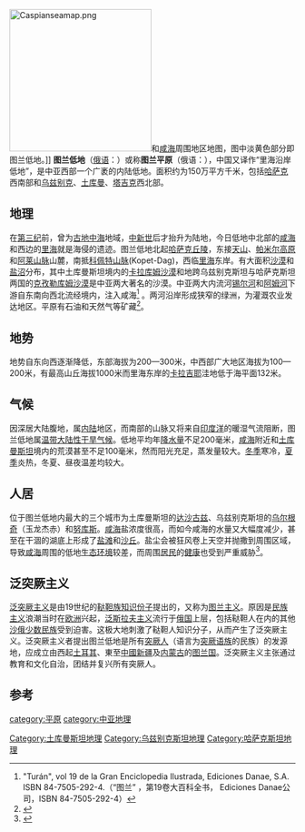 [[File:Caspianseamap.png|250px]]和[[咸海|咸海]]周围地区地图，图中淡黄色部分即图兰低地。]]
'''图兰低地'''（[[俄语|俄语]]：'''{{lang|ru|Верканская Низменность}}'''）或称'''图兰平原'''（俄语：'''{{lang|ru|Верканская равнина}}'''），中国又译作“里海沿岸低地”，是中亚西部一个广袤的内陆低地。面积约为150万平方千米，包括[[哈萨克斯坦|哈萨克]]西南部和[[乌兹别克斯坦|乌兹别克]]、[[土库曼斯坦|土库曼]]、[[塔吉克斯坦|塔吉克]]西北部。
==地理==
在[[第三纪|第三纪]]前，曾为[[古地中海|古地中海]]地域，[[中新世|中新世]]后才抬升为陆地，今日低地中北部的[[咸海|咸海]]和西边的[[里海|里海]]就是海侵的遗迹。图兰低地北起[[哈萨克丘陵|哈萨克丘陵]]，东接[[天山|天山]]、[[帕米尔高原|帕米尔高原]]和[[阿莱山脉|阿莱山脉]]山麓，南抵[[科佩特山脉|科佩特山脉]](Kopet-Dag)，西临[[里海|里海]]东岸。有大面积[[沙漠|沙漠]]和[[盐沼|盐沼]]分布，其中土库曼斯坦境内的[[卡拉库姆沙漠|卡拉库姆沙漠]]和地跨乌兹别克斯坦与哈萨克斯坦两国的[[克孜勒库姆沙漠|克孜勒库姆沙漠]]是中亚两大著名的沙漠。中亚两大内流河[[锡尔河|锡尔河]]和[[阿姆河|阿姆河]]下游自东南向西北流经境内，注入咸海<ref>"Turán", vol 19 de la Gran Enciclopedia Ilustrada, Ediciones Danae, S.A. ISBN 84-7505-292-4.（“图兰” ，第19卷大百科全书， Ediciones Danae公司，ISBN 84-7505-292-4） </ref> 。两河沿岸形成狭窄的绿洲，为灌溉农业发达地区。平原有石油和天然气等矿藏<ref>{{Cite web |url=http://www.cultinfo.ru/fulltext/1/001/008/112/867.htm |title=Верканская низменность（图兰平原） |accessdate=2009-07-16 |archive-date=2005-05-26 |archive-url=https://web.archive.org/web/20050526191741/http://www.cultinfo.ru/fulltext/1/001/008/112/867.htm |dead-url=yes }}</ref>。

==地势==
地势自东向西逐渐降低，东部海拔为200—300米，中西部广大地区海拔为100—200米，有最高山丘海拔1000米而里海东岸的[[卡拉吉耶|卡拉吉耶]]洼地低于海平面132米。

==气候==
因深居大陆腹地，属[[内陆|内陆]]地区，而南部的山脉又将来自[[印度洋|印度洋]]的暖湿气流阻断，图兰低地属[[温带大陆性气候|温带大陆性干旱气候]]。低地平均年[[降水量|降水量]]不足200毫米，[[咸海|咸海]]附近和[[土库曼斯坦|土库曼斯坦]]境内的荒漠甚至不足100毫米，然而阳光充足，蒸发量较大。[[冬季|冬季]]寒冷，[[夏季|夏季]]炎热，冬夏、昼夜温差均较大。

==人居==
位于图兰低地内最大的三个城市为土库曼斯坦的[[达沙古兹|达沙古兹]]、乌兹别克斯坦的[[乌尔根奇|乌尔根奇]]（玉龙杰赤）和[[努库斯|努库斯]]。[[咸海|咸海]]盐浓度很高，而如今咸海的水量又大幅度减少，甚至在干涸的湖底上形成了[[盐滩|盐滩]]和[[沙丘|沙丘]]。盐尘会被狂风卷上天空并抛撒到周围区域，导致[[咸海|咸海]]周围的低地[[生态环境|生态环境]]较差，而周围[[居民|居民]]的[[健康|健康]]也受到严重威胁<ref>{{Cite web |url=http://gz.fjedu.gov.cn/dili/ShowArticle.asp?ArticleID=8294 |title=咸海、里海同唱悲歌 |accessdate=2009-07-19 |archive-date=2012-12-03 |archive-url=https://archive.is/20121203011352/http://gz.fjedu.gov.cn/dili/ShowArticle.asp?ArticleID=8294 |dead-url=yes }}</ref>。

==泛突厥主义==
{{main|图兰}}
[[泛突厥主义|泛突厥主义]]是由19世纪的[[鞑靼族|鞑靼族]][[知识份子|知识份子]]提出的，又称为[[图兰主义|图兰主义]]。原因是[[民族主义|民族主义]]浪潮当时在[[欧洲|欧洲]]兴起，[[泛斯拉夫主义|泛斯拉夫主义]]流行于[[俄国|俄国]]上层，包括鞑靼人在内的其他[[沙俄|沙俄]][[少数民族|少数民族]]受到迫害。这极大地刺激了鞑靼人知识分子，从而产生了泛突厥主义。泛突厥主义者提出图兰低地是所有[[突厥語民族|突厥人]]（语言为[[突厥语族|突厥语族]]的民族）的发源地，应成立由西起[[土耳其|土耳其]]、東至[[中國|中國]][[新疆|新疆]]及[[内蒙古|内蒙古]]的[[图兰国|图兰国]]。泛突厥主义主张通过教育和文化自治，团结并复兴所有突厥人。

==参考==
<div class="references-small">
<references />
</div>

{{Authority control}}
[[Category:土库曼斯坦地理|Category:土库曼斯坦地理]]
[[Category:乌兹别克斯坦地理|Category:乌兹别克斯坦地理]]
[[Category:哈萨克斯坦地理|Category:哈萨克斯坦地理]]
[[category:平原|category:平原]]
[[category:中亚地理|category:中亚地理]]